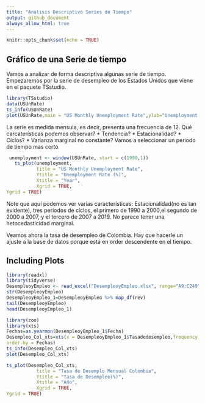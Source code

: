 ```yaml
---
title: "Analisis Descriptivo Series de Tiempo"
output: github_document
always_allow_html: true
---
```


```r
knitr::opts_chunk$set(echo = TRUE)
```

## Gráfico de una Serie de tiempo

Vamos a analizar de forma descriptiva algunas serie de tiempo. Empezaremos por la serie de desempleo de los Estados Unidos que viene en el paquete TSstudio.
```r
library(TSstudio)
data(USUnRate)
ts_info(USUnRate)
plot(USUnRate,main = "US Monthly Unemployment Rate",ylab="Unemployment Rate (%)")
```
La serie es medida mensula, es decir, presenta una frecuencia de 12.
Qué carcaterísticas podemos observar?
* Tendencia?
* Estacionalidad?
* Cíclos?
* Varianza marginal no constante?
Vamos a seleccionar un periodo de tiempo mas corto

```r
 unemployment <- window(USUnRate, start = c(1990,1))
   ts_plot(unemployment,
           title = "US Monthly Unemployment Rate",
           Ytitle = "Unemployment Rate (%)",
           Xtitle = "Year",
           Xgrid = TRUE,
Ygrid = TRUE)
```
Note que aquí podemos ver varias características: Estacionalidad(no es tan evidente), tres periodos de cíclos, el primero de 1990 a 2000,el segundo de 2000 a 2007, y el tercero de 2007 a 2019. No parece tener una hetocedasticidad marginal.

Veamos ahora la tasa de desempleo de Colombia. Hay que hacerle un ajuste a la base de datos porque está en order descendente en el tiempo.

## Including Plots
```r
library(readxl)
library(tidyverse)
DesempleoyEmpleo <- read_excel("DesempleoyEmpleo.xlsx", range="A9:C249")
str(DesempleoyEmpleo)
DesempleoyEmpleo_1=DesempleoyEmpleo %>% map_df(rev)
tail(DesempleoyEmpleo)
head(DesempleoyEmpleo_1)
```

```r
library(zoo)
library(xts)
Fechas=as.yearmon(DesempleoyEmpleo_1$Fecha)
Desempleo_Col_xts=xts(x = DesempleoyEmpleo_1$Tasadedesempleo,frequency = 12,
order.by = Fechas)
ts_info(Desempleo_Col_xts)
plot(Desempleo_Col_xts)
```

```r
ts_plot(Desempleo_Col_xts,
           title = "Tasa de Desemplo Mensual Colombia",
           Ytitle = "Tasa de Desempleo(%)",
           Xtitle = "Año",
           Xgrid = TRUE,
Ygrid = TRUE)
```

